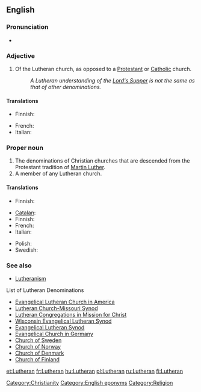 ==English==

===Pronunciation===
*{{audio|en-us-Lutheran.ogg|Audio (US)}}

===Adjective===
{{en-adj}}

# Of the Lutheran church, as opposed to a [[Protestant]] or [[Catholic]] church.
#:''A Lutheran understanding of the [[Lord's Supper]] is not the same as that of other denominations.''

====Translations====
{{trans-top|Of the Lutheran church}}
* Finnish: {{t+|fi|luterilainen}}
{{trans-mid}}
* French: {{t|fr|luthérien|m}}
* Italian: {{t|it|luterano|m}}
{{trans-bottom}}

===Proper noun===
{{en-noun}}

# The denominations of Christian churches that are descended from the Protestant tradition of [[w:Martin Luther|Martin Luther]].
# A member of any Lutheran church.

====Translations====
{{trans-top|Lutheran denominations of Christian churches}}
* Finnish: {{t+|fi|luterilainen}}
{{trans-mid}}
{{trans-bottom}}

{{trans-top|A member of any Lutheran church}}
* [[Catalan]]: {{t|ca|luterà}}
* Finnish: {{t+|fi|luterilainen}}
* French: {{t|fr|luthérien|m}}
* Italian: {{t|it|luterano}}
{{trans-mid}}
* Polish: {{t|pl|luteranin|m}}
* Swedish: {{t|sv|lutheran}}
{{trans-bottom}}

===See also===
*[[Lutheranism]]
;List of Lutheran Denominations
*[http://en.wikipedia.org/wiki/Evangelical_Lutheran_Church_in_America Evangelical Lutheran Church in America]
*[http://en.wikipedia.org/wiki/Lutheran_Church-Missouri_Synod Lutheran Church-Missouri Synod]
*[[w:Lutheran Congregations in Mission for Christ|Lutheran Congregations in Mission for Christ]]
*[http://en.wikipedia.org/wiki/Wisconsin_Evangelical_Lutheran_Synod Wisconsin Evangelical Lutheran Synod]
*[http://en.wikipedia.org/wiki/Evangelical_Lutheran_Synod Evangelical Lutheran Synod]
*[http://en.wikipedia.org/wiki/Evangelical_Church_in_Germany Evangelical Church in Germany]
*[http://en.wikipedia.org/wiki/Church_of_Sweden Church of Sweden]
*[http://en.wikipedia.org/wiki/Church_of_Norway Church of Norway]
*[http://en.wikipedia.org/wiki/Church_of_Denmark Church of Denmark]
*[http://en.wikipedia.org/wiki/Church_of_Finland Church of Finland]

[[Category:Christianity]]
[[Category:English eponyms]]
[[Category:Religion]]

[[et:Lutheran]]
[[fr:Lutheran]]
[[hu:Lutheran]]
[[pl:Lutheran]]
[[ru:Lutheran]]
[[fi:Lutheran]]